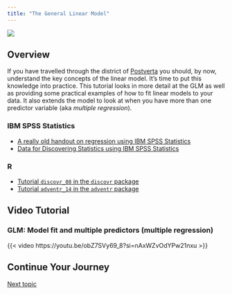 ```yaml
---
title: "The General Linear Model"
---
```


![](../images/antevorta_long.png)

## Overview


If you have travelled through the district of [Postverta](postverta.qmd) you should, by now, understand the key concepts of the linear model. It's time to put this knowledge into practice. This tutorial looks in more detail at the GLM as well as providing some practical examples of how to fit linear models to your data. It also extends the model to look at when you have more than one predictor variable (aka *multiple regression*).

### IBM SPSS Statistics

- [A really old handout on regression using IBM SPSS Statistics](../repository/linearmodels.pdf)
- [Data for Discovering Statistics using IBM SPSS Statistics](https://discoverspss.com/pages/data)

### R

- [Tutorial `discovr_08` in the `discovr` package](https://www.discovr.rocks/discovr/)
- [Tutorial `adventr_14` in the `adventr` package](https://www.statisticsadventure.com/adventr/)


## Video Tutorial

### GLM: Model fit and multiple predictors (multiple regression)

{{< video https://youtu.be/obZ7SVy69_8?si=nAxWZvOdYPw21nxu >}}



## Continue Your Journey

[Next topic](glm_bias.qmd)
